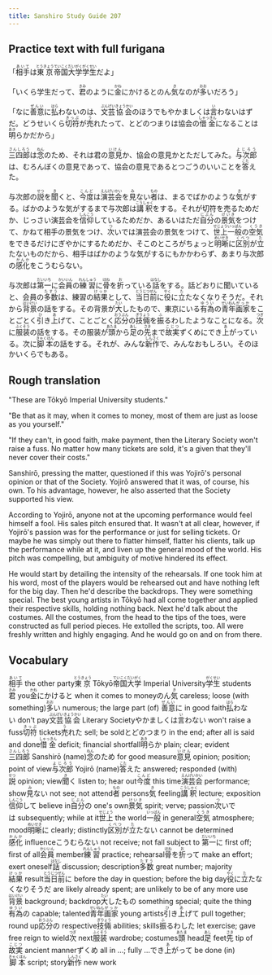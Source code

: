 ```yaml
---
title: Sanshiro Study Guide 207
---
```


## Practice text with full furigana

<p>
「<ruby><rb>相手</rb><rt>あいて</rt></ruby>は<ruby><rb>東京</rb><rt>とうきょう</rt></ruby><ruby><rb>帝国</rb><rt>ていこく</rt></ruby><ruby><rb>大学</rb><rt>だいがく</rt></ruby><ruby><rb>学生</rb><rt>がくせい</rt></ruby>だよ」
</p>

<p>
「いくら学生だって、<ruby><rb>君</rb><rt>きみ</rt></ruby>のように<ruby><rb>金</rb><rt>かね</rt></ruby>にかけるとのん<ruby><rb>気</rb><rt>き</rt></ruby>なのが<ruby><rb>多</rb><rt>おお</rt></ruby>いだろう」
</p>

<p>
「なに<ruby><rb>善意</rb><rt>ぜんい</rt></ruby>に<ruby><rb>払</rb><rt>はら</rt></ruby>わないのは、<ruby><rb>文芸</rb><rt>ぶんげい</rt></ruby><ruby><rb>協会</rb><rt>きょうかい</rt></ruby>のほうでもやかましくは<ruby><rb>言</rb><rt>い</rt></ruby>わないはずだ。どうせいくら<ruby><rb>切符</rb><rt>きっぷ</rt></ruby>が<ruby><rb>売</rb><rt>う</rt></ruby>れたって、とどのつまりは協会の<ruby><rb>借金</rb><rt>しゃっきん</rt></ruby>になることは<ruby><rb>明</rb><rt>あき</rt></ruby>らかだから」
</p>

<p>
<ruby><rb>三四郎</rb><rt>さんしろう</rt></ruby>は<ruby><rb>念</rb><rt>ねん</rt></ruby>のため、それは君の<ruby><rb>意見</rb><rt>いけん</rt></ruby>か、協会の意見かとただしてみた。<ruby><rb>与次郎</rb><rt>よじろう</rt></ruby>は、むろんぼくの意見であって、協会の意見であるとつごうのいいことを<ruby><rb>答</rb><rt>こた</rt></ruby>えた。
</p>

<p>
与次郎の<ruby><rb>説</rb><rt>せつ</rt></ruby>を<ruby><rb>聞</rb><rt>き</rt></ruby>くと、<ruby><rb>今度</rb><rt>こんど</rt></ruby>は<ruby><rb>演芸会</rb><rt>えんげいかい</rt></ruby>を<ruby><rb>見</rb><rt>み</rt></ruby>ない<ruby><rb>者</rb><rt>もの</rt></ruby>は、まるでばかのような<ruby><rb>気</rb><rt>き</rt></ruby>がする。ばかのような気がするまで与次郎は<ruby><rb>講釈</rb><rt>こうしゃく</rt></ruby>をする。それが切符を売るためだか、じっさい演芸会を<ruby><rb>信仰</rb><rt>しんこう</rt></ruby>しているためだか、あるいはただ<ruby><rb>自分</rb><rt>じぶん</rt></ruby>の<ruby><rb>景気</rb><rt>けいき</rt></ruby>をつけて、かねて相手の景気をつけ、<ruby><rb>次</rb><rt>つ</rt></ruby>いでは演芸会の景気をつけて、<ruby><rb>世上</rb><rt>せじょう</rt></ruby><ruby><rb>一般</rb><rt>いっぱん</rt></ruby>の<ruby><rb>空気</rb><rt>くうき</rt></ruby>をできるだけにぎやかにするためだか、そこのところがちょっと<ruby><rb>明晰</rb><rt>めいせき</rt></ruby>に<ruby><rb>区別</rb><rt>くべつ</rt></ruby>が<ruby><rb>立</rb><rt>た</rt></ruby>たないものだから、相手はばかのような気がするにもかかわらず、あまり与次郎の<ruby><rb>感化</rb><rt>かんか</rt></ruby>をこうむらない。
</p>

<p>
与次郎は<ruby><rb>第一</rb><rt>だいいち</rt></ruby>に<ruby><rb>会員</rb><rt>かいいん</rt></ruby>の<ruby><rb>練習</rb><rt>れんしゅう</rt></ruby>に<ruby><rb>骨</rb><rt>ほね</rt></ruby>を<ruby><rb>折</rb><rt>お</rt></ruby>っている<ruby><rb>話</rb><rt>はなし</rt></ruby>をする。話どおりに聞いていると、会員の<ruby><rb>多数</rb><rt>たすう</rt></ruby>は、練習の<ruby><rb>結果</rb><rt>けっか</rt></ruby>として、<ruby><rb>当日前</rb><rt>とうじつぜん</rt></ruby>に<ruby><rb>役</rb><rt>やく</rt></ruby>に<ruby><rb>立</rb><rt>た</rt></ruby>たなくなりそうだ。それから<ruby><rb>背景</rb><rt>はいけい</rt></ruby>の話をする。その背景が<ruby><rb>大</rb><rt>たい</rt></ruby>したもので、東京にいる<ruby><rb>有為</rb><rt>ゆうい</rt></ruby>の<ruby><rb>青年</rb><rt>せいねん</rt></ruby><ruby><rb>画家</rb><rt>がっか</rt></ruby>をことごとく<ruby><rb>引</rb><rt>ひ</rt></ruby>き<ruby><rb>上</rb><rt>あ</rt></ruby>げて、ことごとく<ruby><rb>応分</rb><rt>おうぶん</rt></ruby>の<ruby><rb>技倆</rb><rt>ぎりょう</rt></ruby>を<ruby><rb>振</rb><rt>ふ</rt></ruby>るわしたようなことになる。<ruby><rb>次</rb><rt>つぎ</rt></ruby>に<ruby><rb>服装</rb><rt>ふくそう</rt></ruby>の話をする。その服装が<ruby><rb>頭</rb><rt>あたま</rt></ruby>から<ruby><rb>足</rb><rt>あし</rt></ruby>の<ruby><rb>先</rb><rt>さき</rt></ruby>まで<ruby><rb>故実</rb><rt>こじつ</rt></ruby>ずくめにでき<ruby><rb>上</rb><rt>あ</rt></ruby>がっている。次に<ruby><rb>脚本</rb><rt>きゃくほん</rt></ruby>の話をする。それが、みんな<ruby><rb>新作</rb><rt>しんさく</rt></ruby>で、みんなおもしろい。そのほかいくらでもある。
</p>


## Rough translation

"These are Tōkyō Imperial University students."

"Be that as it may, when it comes to money, most of them are just as loose as you yourself."

"If they can't, in good faith, make payment, then the Literary Society won't raise a fuss. No matter how many tickets are sold, it's a given that they'll never cover their costs."

Sanshirō, pressing the matter, questioned if this was Yojirō's personal opinion or that of the Society. Yojirō answered that it was, of course, his own. To his advantage, however, he also asserted that the Society supported his view.

According to Yojirō, anyone not at the upcoming performance would feel himself a fool. His sales pitch ensured that. It wasn't at all clear, however, if Yojirō's passion was for the performance or just for selling tickets. Or maybe he was simply out there to flatter himself, flatter his clients, talk up the performance while at it, and liven up the general mood of the world. His pitch was compelling, but ambiguity of motive hindered its effect.

He would start by detailing the intensity of the rehearsals. If one took him at his word, most of the players would be rehearsed out and have nothing left for the big day. Then he'd describe the backdrops. They were something special. The best young artists in Tōkyō had all come together and applied their respective skills, holding nothing back. Next he'd talk about the costumes. All the costumes, from the head to the tips of the toes, were constructed as full period pieces. He extolled the scripts, too. All were freshly written and highly engaging. And he would go on and on from there.             


## Vocabulary

<p>
<span class="vocabstudy"><ruby><rb>相手</rb><rt>あいて</rt></ruby>&nbsp;the other party</span><span class="vocabstudy"><ruby><rb>東京</rb><rt>とうきょう</rt></ruby>&nbsp;Tōkyō</span><span class="vocabstudy"><ruby><rb>帝国</rb><rt>ていこく</rt></ruby><ruby><rb>大学</rb><rt>だいがく</rt></ruby>&nbsp;Imperial University</span><span class="vocabstudy"><ruby><rb>学生</rb><rt>がくせい</rt></ruby>&nbsp;students</span>
<span class="vocabstudy"><ruby><rb>君</rb><rt>きみ</rt></ruby>&nbsp;you</span><span class="vocabstudy"><ruby><rb>金</rb><rt>かね</rt></ruby>にかけると&nbsp;when it comes to money</span><span class="vocabstudy">のん<ruby><rb>気</rb><rt>き</rt></ruby>&nbsp;careless; loose (with something)</span><span class="vocabstudy"><ruby><rb>多</rb><rt>おお</rt></ruby>い&nbsp;numerous; the large part (of)</span>
<span class="vocabstudy"><ruby><rb>善意</rb><rt>ぜんい</rt></ruby>に&nbsp;in good faith</span><span class="vocabstudy"><ruby><rb>払</rb><rt>はら</rt></ruby>わない&nbsp;don't pay</span><span class="vocabstudy"><ruby><rb>文芸</rb><rt>ぶんげい</rt></ruby><ruby><rb>協会</rb><rt>きょうかい</rt></ruby>&nbsp;Literary Society</span><span class="vocabstudy">やかましくは<ruby><rb>言</rb><rt>い</rt></ruby>わない&nbsp;won't raise a fuss</span><span class="vocabstudy"><ruby><rb>切符</rb><rt>きっぷ</rt></ruby>&nbsp;tickets</span><span class="vocabstudy"><ruby><rb>売</rb><rt>う</rt></ruby>れた&nbsp;sell; be sold</span><span class="vocabstudy">とどのつまり&nbsp;in the end; after all is said and done</span><span class="vocabstudy"><ruby><rb>借金</rb><rt>しゃっきん</rt></ruby>&nbsp;deficit; financial shortfall</span><span class="vocabstudy"><ruby><rb>明</rb><rt>あき</rt></ruby>らか&nbsp;plain; clear; evident</span>
<span class="vocabstudy"><ruby><rb>三四郎</rb><rt>さんしろう</rt></ruby>&nbsp;Sanshirō (name)</span><span class="vocabstudy"><ruby><rb>念</rb><rt>ねん</rt></ruby>のため&nbsp;for good measure</span><span class="vocabstudy"><ruby><rb>意見</rb><rt>いけん</rt></ruby>&nbsp;opinion; position; point of view</span><span class="vocabstudy"><ruby><rb>与次郎</rb><rt>よじろう</rt></ruby>&nbsp;Yojirō (name)</span><span class="vocabstudy"><ruby><rb>答</rb><rt>こた</rt></ruby>えた&nbsp;answered; responded (with)</span>
<span class="vocabstudy"><ruby><rb>説</rb><rt>せつ</rt></ruby>&nbsp;opinion; view</span><span class="vocabstudy"><ruby><rb>聞</rb><rt>き</rt></ruby>く&nbsp;listen to; hear out</span><span class="vocabstudy"><ruby><rb>今度</rb><rt>こんど</rt></ruby>&nbsp;this time</span><span class="vocabstudy"><ruby><rb>演芸会</rb><rt>えんげいかい</rt></ruby>&nbsp;performance; show</span><span class="vocabstudy"><ruby><rb>見</rb><rt>み</rt></ruby>ない&nbsp;not see; not attend</span><span class="vocabstudy"><ruby><rb>者</rb><rt>もの</rt></ruby>&nbsp;persons</span><span class="vocabstudy"><ruby><rb>気</rb><rt>き</rt></ruby>&nbsp;feeling</span><span class="vocabstudy"><ruby><rb>講釈</rb><rt>こうしゃく</rt></ruby>&nbsp;lecture; exposition</span><span class="vocabstudy"><ruby><rb>信仰</rb><rt>しんこう</rt></ruby>して&nbsp;believe in</span><span class="vocabstudy"><ruby><rb>自分</rb><rt>じぶん</rt></ruby>の&nbsp;one's own</span><span class="vocabstudy"><ruby><rb>景気</rb><rt>けいき</rt></ruby>&nbsp;spirit; verve; passion</span><span class="vocabstudy"><ruby><rb>次</rb><rt>つ</rt></ruby>いでは&nbsp;subsequently; while at it</span><span class="vocabstudy"><ruby><rb>世上</rb><rt>せじょう</rt></ruby>&nbsp;the world</span><span class="vocabstudy"><ruby><rb>一般</rb><rt>いっぱん</rt></ruby>&nbsp;in general</span><span class="vocabstudy"><ruby><rb>空気</rb><rt>くうき</rt></ruby>&nbsp;atmosphere; mood</span><span class="vocabstudy"><ruby><rb>明晰</rb><rt>めいせき</rt></ruby>に&nbsp;clearly; distinctly</span><span class="vocabstudy"><ruby><rb>区別</rb><rt>くべつ</rt></ruby>が<ruby><rb>立</rb><rt>た</rt></ruby>たない&nbsp;cannot be determined</span><span class="vocabstudy"><ruby><rb>感化</rb><rt>かんか</rt></ruby>&nbsp;influence</span><span class="vocabstudy">こうむらない&nbsp;not receive; not fall subject to</span>
<span class="vocabstudy"><ruby><rb>第一</rb><rt>だいいち</rt></ruby>に&nbsp;first off; first of all</span><span class="vocabstudy"><ruby><rb>会員</rb><rt>かいいん</rt></ruby>&nbsp;member</span><span class="vocabstudy"><ruby><rb>練習</rb><rt>れんしゅう</rt></ruby>&nbsp;practice; rehearsal</span><span class="vocabstudy"><ruby><rb>骨</rb><rt>ほね</rt></ruby>を<ruby><rb>折</rb><rt>お</rt></ruby>って&nbsp;make an effort; exert oneself</span><span class="vocabstudy"><ruby><rb>話</rb><rt>はなし</rt></ruby>&nbsp;discussion; description</span><span class="vocabstudy"><ruby><rb>多数</rb><rt>たすう</rt></ruby>&nbsp;great number; majority</span><span class="vocabstudy"><ruby><rb>結果</rb><rt>けっか</rt></ruby>&nbsp;result</span><span class="vocabstudy"><ruby><rb>当日前</rb><rt>とうじつぜん</rt></ruby>に&nbsp;before the day in question; before the big day</span><span class="vocabstudy"><ruby><rb>役</rb><rt>やく</rt></ruby>に<ruby><rb>立</rb><rt>た</rt></ruby>たなくなりそうだ&nbsp;are likely already spent; are unlikely to be of any more use</span><span class="vocabstudy"><ruby><rb>背景</rb><rt>はいけい</rt></ruby>&nbsp;background; backdrop</span><span class="vocabstudy"><ruby><rb>大</rb><rt>たい</rt></ruby>したもの&nbsp;something special; quite the thing</span><span class="vocabstudy"><ruby><rb>有為</rb><rt>ゆうい</rt></ruby>の&nbsp;capable; talented</span><span class="vocabstudy"><ruby><rb>青年</rb><rt>せいねん</rt></ruby><ruby><rb>画家</rb><rt>がっか</rt></ruby>&nbsp;young artists</span><span class="vocabstudy"><ruby><rb>引</rb><rt>ひ</rt></ruby>き<ruby><rb>上</rb><rt>あ</rt></ruby>げて&nbsp;pull together; round up</span><span class="vocabstudy"><ruby><rb>応分</rb><rt>おうぶん</rt></ruby>の&nbsp;respective</span><span class="vocabstudy"><ruby><rb>技倆</rb><rt>ぎりょう</rt></ruby>&nbsp;abilities; skills</span><span class="vocabstudy"><ruby><rb>振</rb><rt>ふ</rt></ruby>るわした&nbsp;let exercise; gave free reign to wield</span><span class="vocabstudy"><ruby><rb>次</rb><rt>つぎ</rt></ruby>&nbsp;next</span><span class="vocabstudy"><ruby><rb>服装</rb><rt>ふくそう</rt></ruby>&nbsp;wardrobe; costumes</span><span class="vocabstudy"><ruby><rb>頭</rb><rt>あたま</rt></ruby>&nbsp;head</span><span class="vocabstudy"><ruby><rb>足</rb><rt>あし</rt></ruby>&nbsp;feet</span><span class="vocabstudy"><ruby><rb>先</rb><rt>さき</rt></ruby>&nbsp;tip of</span><span class="vocabstudy"><ruby><rb>故実</rb><rt>こじつ</rt></ruby>&nbsp;ancient manner</span><span class="vocabstudy">ずくめ&nbsp;all in ...; fully ...</span><span class="vocabstudy">でき<ruby><rb>上</rb><rt>あ</rt></ruby>がって&nbsp;be done (in)</span><span class="vocabstudy"><ruby><rb>脚本</rb><rt>きゃくほん</rt></ruby>&nbsp;script; story</span><span class="vocabstudy"><ruby><rb>新作</rb><rt>しんさく</rt></ruby>&nbsp;new work</span>
</p>
